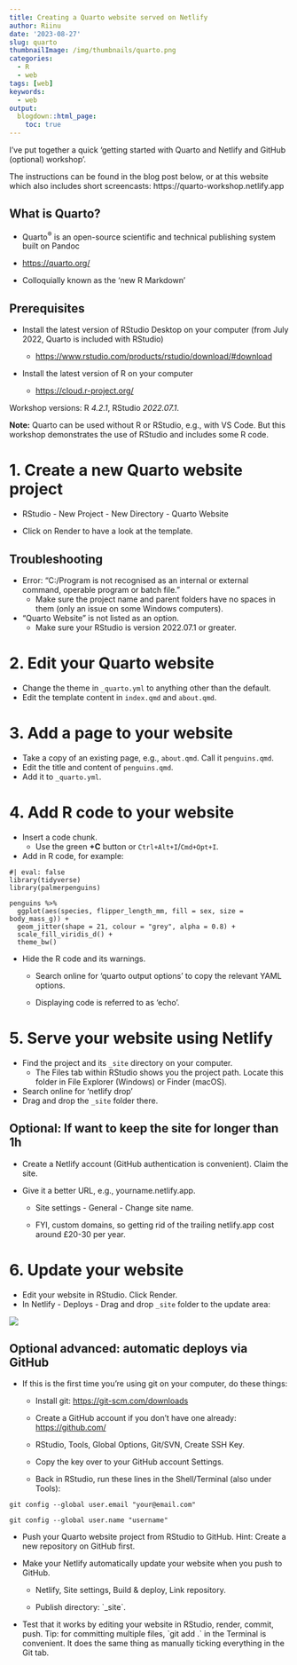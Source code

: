 ```yaml
---
title: Creating a Quarto website served on Netlify
author: Riinu
date: '2023-08-27'
slug: quarto
thumbnailImage: /img/thumbnails/quarto.png
categories: 
  - R
  - web
tags: [web]
keywords:
  - web
output:
  blogdown::html_page:
    toc: true
---
```


I've put together a quick 'getting started with Quarto and Netlify and GitHub (optional) workshop'.

The instructions can be found in the blog post below, or at this website which also includes short screencasts: https://quarto-workshop.netlify.app

## What is Quarto?

-   Quarto^®^ is an open-source scientific and technical publishing system built on Pandoc

-   [https://quarto.org/](https://quarto.org/){target="_blank"}

-   Colloquially known as the 'new R Markdown'

## Prerequisites

-   Install the latest version of RStudio Desktop on your computer (from July 2022, Quarto is included with RStudio)

    -   [https://www.rstudio.com/products/rstudio/download/#download](https://www.rstudio.com/products/rstudio/download/#download){target="_blank"}

-   Install the latest version of R on your computer

    -   [https://cloud.r-project.org/](https://cloud.r-project.org/){target="_blank"}

Workshop versions: R *4.2.1*, RStudio *2022.07.1*.

**Note:** Quarto can be used without R or RStudio, e.g., with VS Code. But this workshop demonstrates the use of RStudio and includes some R code.


# 1. Create a new Quarto website project

-   RStudio - New Project - New Directory - Quarto Website

-   Click on Render to have a look at the template.

## Troubleshooting

-   Error: "C:/Program is not recognised as an internal or external command, operable program or batch file."
    -   Make sure the project name and parent folders have no spaces in them (only an issue on some Windows computers).
-   "Quarto Website" is not listed as an option.
    -   Make sure your RStudio is version 2022.07.1 or greater.

# 2. Edit your Quarto website

-   Change the theme in `_quarto.yml` to anything other than the default.
-   Edit the template content in `index.qmd` and `about.qmd`.

# 3. Add a page to your website

-   Take a copy of an existing page, e.g., `about.qmd`. Call it `penguins.qmd`.
-   Edit the title and content of `penguins.qmd`.
-   Add it to `_quarto.yml`.

# 4. Add R code to your website

-   Insert a code chunk.
    -   Use the green **+C** button or `Ctrl+Alt+I`/`Cmd+Opt+I`.
-   Add in R code, for example:

```
#| eval: false
library(tidyverse)
library(palmerpenguins)

penguins %>% 
  ggplot(aes(species, flipper_length_mm, fill = sex, size = body_mass_g)) +
  geom_jitter(shape = 21, colour = "grey", alpha = 0.8) +
  scale_fill_viridis_d() +
  theme_bw()
```

-   Hide the R code and its warnings.
    -   Search online for 'quarto output options' to copy the relevant YAML options.

    -   Displaying code is referred to as 'echo'.
    
# 5. Serve your website using Netlify

-   Find the project and its `_site` directory on your computer.
    -   The Files tab within RStudio shows you the project path. Locate this folder in File Explorer (Windows) or Finder (macOS).
-   Search online for 'netlify drop'
-   Drag and drop the `_site` folder there.

## Optional: If want to keep the site for longer than 1h

-   Create a Netlify account (GitHub authentication is convenient). Claim the site.

-   Give it a better URL, e.g., yourname.netlify.app.

    -   Site settings - General - Change site name.

    -   FYI, custom domains, so getting rid of the trailing netlify.app cost around £20-30 per year.
    
# 6. Update your website

-   Edit your website in RStudio. Click Render.
-   In Netlify - Deploys - Drag and drop `_site` folder to the update area:

![](/img/netlify_update.png){fig-alt="Netlify site - Deploy - Drag and drop output folder to update site"}

## Optional advanced: automatic deploys via GitHub

-   If this is the first time you're using git on your computer, do these things:

    -   Install git: [https://git-scm.com/downloads](https://git-scm.com/downloads){target="_blank"}

    -   Create a GitHub account if you don't have one already: [https://github.com/](https://github.com/){target="_blank"}

    -   RStudio, Tools, Global Options, Git/SVN, Create SSH Key.

    -   Copy the key over to your GitHub account Settings.

    -   Back in RStudio, run these lines in the Shell/Terminal (also under Tools):

`git config --global user.email "your@email.com"`

`git config --global user.name "username"`

-   Push your Quarto website project from RStudio to GitHub. Hint: Create a new repository on GitHub first.

-   Make your Netlify automatically update your website when you push to GitHub.

    -   Netlify, Site settings, Build & deploy, Link repository.

    -   Publish directory: \`\_site\`.

-   Test that it works by editing your website in RStudio, render, commit, push. Tip: for committing multiple files, \`git add .\` in the Terminal is convenient. It does the same thing as manually ticking everything in the Git tab.